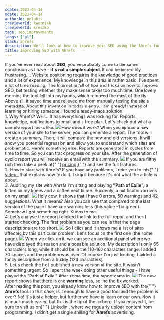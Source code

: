 ```yaml
---
cdate: 2023-04-14
mdate: 2023-04-14
authorId: polubis
treviewerId: kwozniak
lreviewerId: kreszko
tags: seo,improvements
langs: ["pl"]
stack: ahrefs
description: We'll look at how to improve your SEO using the Ahrefs tool and we'll play with the reports that are available in the free plan.
title: Improving SEO with Ahrefs
---
```


<Prelude>
  <M>
    If you've ever read about <B>SEO</B>, you've probably come to the same
    conclusion as I have - <B>it's not a simple subject</B>. It can be
    incredibly frustrating....
  </M>
  <M>
    Website positioning requires the knowledge of good practices and a lot of
    experience. My knowledge in this area is rather basic. I've spent a lot of
    time reading. The Internet is full of tips and tricks on how to improve SEO,
    but testing whether they make sense takes too much time.
  </M>
  <M>
    One lovely morning the tool fell into my hands, which removed the most of
    the ills. Above all, it saved time and relieved me from manually testing the
    site's metadata. About this invention in today's entry.
  </M>
  <Hint hasBg>
    I am greedy! Instead of learning or hiring someone, I found a ready-made
    solution.
  </Hint>
</Prelude>

<Section>
  <XL>1. Why Ahrefs?</XL>
  <M>
    Well... It has everything I was looking for. Reports, knowledge,
    notifications to email and a free plan. Let's check out what a sample report
    looks like.
  </M>
  <Img
    src="/assets/improving-seo-with-ahrefs/ahrefs-report.jpg"
    description="Everything simple and easy to read"
  />
  <M>
    How does it work? When you upload a new version of your site to the server,
    you can generate a report. The tool will create a summary. Then, it will
    compare the new and old versions. It will show you potential regression and
    allow you to understand which sites are problematic.
  </M>
  <M>
    Here's something else. Reports are generated in cycles from time to time. So
    you can track progress on your site. After the generation of cyclic report
    you will receive an email with the summary.
  </M>
  <Img
    src="/assets/improving-seo-with-ahrefs/ahrefs.jpg"
    description="Good morning from Ahrefs"
  />
  <Hint hasBg>
    If you are filthy rich then take a peek at{" "}
    <A href="https://ahrefs.com/pricing" outside>
      pricing
    </A>{" "}
    and see the full features.
  </Hint>
</Section>

<Section>
  <XL>2. How to start with Ahrefs?</XL>
  <List items="Create an account,Connect the site,Sign in,Go to Side Audit tab,Generate first report" />
  <M>
    If you have any problems, I refer you to this{" "}
    <A href="https://www.youtube.com/watch?v=oJPGa0J6p5Q&t=1s" outside>
      video
    </A>
    , that explains how to do it. I skip it because it's not what the article is
    about.
  </M>
</Section>

<Section>
  <XL>3. Auditing my site with Ahrefs</XL>
  <M>
    I'm sitting and playing <B>"Path of Exile"</B>, a kitten on my knees and a
    coffee next to me. Suddenly, a notification arrives on my email.
  </M>
  <Img
    src="/assets/improving-seo-with-ahrefs/ahrefs.jpg"
    description="Looks like some kind of problem :/"
  />
  <M>
    Holy cow. It shows that I have 0 errors, 50 warnings and 42 suggestions.
    What it means?
  </M>
  <List items="Errors will definitely affect your site negatively, Warnings may affect your site negatively, Suggestions are additional improvements for SEO purists" />
  <M>
    Also you can see that compared to the last version of the page I have one
    warning less (this value -1 in green).
  </M>
  <Hint hasBg>Somehow I got something right. Kudos to me.</Hint>
</Section>

<Section>
  <XL>4. Let's analyse the report</XL>
  <M>
    I clicked the link to the full report and then I started checking. The first
    problem as you can see is that the page descriptions are too short.
  </M>
  <Img src="/assets/improving-seo-with-ahrefs/description-link.jpg" />
  <M>
    So I click and it shows me a list of sites affected by this particular
    problem. Let's focus on the first one (the home page).
  </M>
  <Img src="/assets/improving-seo-with-ahrefs/problems.jpg" />
  <M>
    When we click on it, we can see an additional panel where we have displayed
    the reason and a possible solution. My description is only 65 characters
    long, while it should be in the 110-160 characters range.
  </M>
  <Imgs
    src="/assets/improving-seo-with-ahrefs/home.jpg"
    description="1 warning and 2 suggestions"
  />
  <M>
    I added 70 spaces and the problem was over. Of course, I'm just kidding. I
    added a fancy description from a buddy (124 characters).
  </M>
</Section>

<Section>
  <XL>5. Let's check the fix</XL>
  <M>
    I published a new version of the site. It wasn't something urgent. So I
    spent the week doing other useful things - I have played the "Path of
    Exile." After some time, the report came in.
  </M>
  <Img
    src="/assets/improving-seo-with-ahrefs/final.jpg"
    description="Now better"
  />
  <M>
    The new report shows that there is one <B>warning</B> less, so the the fix
    worked.
  </M>
</Section>

<Summary>
  <M>
    After reading this post, you already know how to improve SEO with the{" "}
    <B>Ahrefs</B> tool. In that case, is it enough to have a good tool and the
    problem is over? No! It's just a helper, but further we have to learn on our
    own. Now it is much much easier, but this is the tip of the iceberg.
  </M>
  <M>
    If you enjoyed it, be sure to visit us on{" "}
    <A href="https://www.linkedin.com/company/greenon-software/" outside>
      Linkedin
    </A>
    , where we regularly upload content from programming.
  </M>
  <Hint hasBg>
    I didn't get a single shilling for <B>Ahrefs</B> advertising.
  </Hint>
</Summary>
